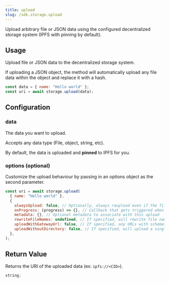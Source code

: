 ```yaml
---
title: upload
slug: /sdk.storage.upload
---
```


Upload arbitrary file or JSON data using the configured decentralized storage system (IPFS with pinning by default).

## Usage

Upload file or JSON data to the decentralized storage system.

If uploading a JSON object, the method will automatically upload any file data within the object and replace it with a hash.

```jsx
const data = { name: "Hello world" };
const uri = await storage.upload(data);
```

## Configuration

### data

The data you want to upload.

Accepts any data type (File, object, string, etc).

By default, the data is uploaded and **pinned** to IPFS for you.

### options (optional)

Customize the upload behaviour by passing in an options object as the second parameter.

```javascript
const uri = await storage.upload(
  { name: "Hello world" },
  {
    alwaysUpload: false, // Optionally, always reupload even if the file already exists
    onProgress: (progress) => {}, // Callback that gets triggered when file upload progresses
    metadata: {}, // Optional metadata to associate with this upload
    rewriteFileNames: undefined, // If specified, will rewrite file names to numbers for use on-chain. Useful to use with NFT contracts that map token IDs to files.
    uploadWithGatewayUrl: false, // If specified, any URLs with schemes will be replaced with resolved URLs before upload
    uploadWithoutDirectory: false, // If specified, will upload a single file without wrapping it in a directory
  },
);
```

## Return Value

Returns the URI of the uploaded data (ex: `ipfs://<CID>`).

```typescript
string;
```
